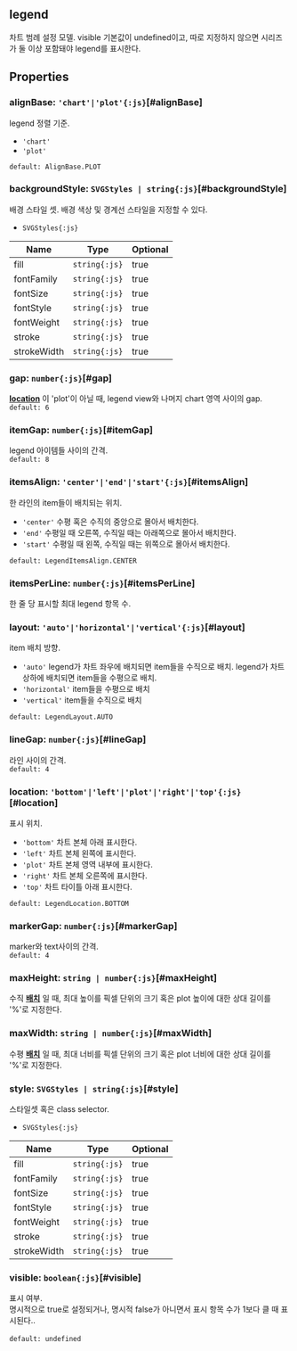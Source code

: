 ## legend
차트 범례 설정 모델.
visible 기본값이 undefined이고,
따로 지정하지 않으면 시리즈가 둘 이상 포함돼야 legend를 표시한다.
## Properties

### alignBase: `'chart'|'plot'{:js}`[#alignBase]
legend 정렬 기준.  
- `'chart'` 
- `'plot'` 

`default: AlignBase.PLOT`  

### backgroundStyle: `SVGStyles | string{:js}`[#backgroundStyle]
배경 스타일 셋.
배경 색상 및 경계선 스타일을 지정할 수 있다.  
- `SVGStyles{:js}` 

| Name | Type | Optional |  
| ----- | ----- | ----- |  
| fill | `string{:js}` | true |  
| fontFamily | `string{:js}` | true |  
| fontSize | `string{:js}` | true |  
| fontStyle | `string{:js}` | true |  
| fontWeight | `string{:js}` | true |  
| stroke | `string{:js}` | true |  
| strokeWidth | `string{:js}` | true |
### gap: `number{:js}`[#gap]
**[location](#location)** 이 'plot'이 아닐 때,
legend view와 나머지 chart 영역 사이의 gap.  
`default: 6`  

### itemGap: `number{:js}`[#itemGap]
legend 아이템들 사이의 간격.  
`default: 8`  

### itemsAlign: `'center'|'end'|'start'{:js}`[#itemsAlign]
한 라인의 item들이 배치되는 위치.  
- `'center'` 수평 혹은 수직의 중앙으로 몰아서 배치한다.
- `'end'` 수평일 때 오른쪽, 수직일 때는 아래쪽으로 몰아서 배치한다.
- `'start'` 수평일 때 왼쪽, 수직일 때는 위쪽으로 몰아서 배치한다.

`default: LegendItemsAlign.CENTER`  

### itemsPerLine: `number{:js}`[#itemsPerLine]
한 줄 당 표시할 최대 legend 항목 수.  

### layout: `'auto'|'horizontal'|'vertical'{:js}`[#layout]
item 배치 방향.  
- `'auto'` legend가 차트 좌우에 배치되면 item들을 수직으로 배치.  legend가 차트 상하에 배치되면 item들을 수평으로 배치.
- `'horizontal'` item들을 수평으로 배치
- `'vertical'` item들을 수직으로 배치

`default: LegendLayout.AUTO`  

### lineGap: `number{:js}`[#lineGap]
라인 사이의 간격.  
`default: 4`  

### location: `'bottom'|'left'|'plot'|'right'|'top'{:js}`[#location]
표시 위치.  
- `'bottom'` 차트 본체 아래 표시한다.
- `'left'` 차트 본체 왼쪽에 표시한다.
- `'plot'` 차트 본체 영역 내부에 표시한다.
- `'right'` 차트 본체 오른쪽에 표시한다.
- `'top'` 차트 타이틀 아래 표시한다.

`default: LegendLocation.BOTTOM`  

### markerGap: `number{:js}`[#markerGap]
marker와 text사이의 간격.  
`default: 4`  

### maxHeight: `string | number{:js}`[#maxHeight]
수직  **[배치](#layout)** 일 때,
최대 높이를 픽셀 단위의 크기 혹은 plot 높이에 대한 상대 길이를 '%'로 지정한다.  

### maxWidth: `string | number{:js}`[#maxWidth]
수평  **[배치](#layout)** 일 때,
최대 너비를 픽셀 단위의 크기 혹은 plot 너비에 대한 상대 길이를 '%'로 지정한다.  

### style: `SVGStyles | string{:js}`[#style]
스타일셋 혹은 class selector.  
- `SVGStyles{:js}` 

| Name | Type | Optional |  
| ----- | ----- | ----- |  
| fill | `string{:js}` | true |  
| fontFamily | `string{:js}` | true |  
| fontSize | `string{:js}` | true |  
| fontStyle | `string{:js}` | true |  
| fontWeight | `string{:js}` | true |  
| stroke | `string{:js}` | true |  
| strokeWidth | `string{:js}` | true |
### visible: `boolean{:js}`[#visible]
표시 여부.\
명시적으로 true로 설정되거나, 명시적 false가 아니면서 표시 항목 수가 1보다 클 때 표시된다..\
<FiddleLink label="Legend Visible" href="https:/jsfiddle.net/gh/get/library/pure/realgrid/realchart-demo/tree/master/common/legend-visible"/>  
`default: undefined`  
